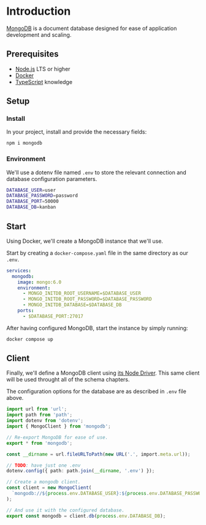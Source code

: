 # Introduction

[MongoDB](https://www.mongodb.com/) is a document database designed for ease of application development and scaling.

## Prerequisites

- [Node.js](https://nodejs.org/) LTS or higher
- [Docker](https://www.docker.com/)
- [TypeScript](https://www.typescriptlang.org/) knowledge

## Setup

### Install

In your project, install and provide the necessary fields:

```sh npm2yarn
npm i mongodb
```

### Environment

We'll use a dotenv file named `.env` to store the relevant connection and database configuration parameters.

```sh filename="examples/database/mongodb/.env"
DATABASE_USER=user
DATABASE_PASSWORD=password
DATABASE_PORT=50000
DATABASE_DB=kanban
```

## Start

Using Docker, we'll create a MongoDB instance that we'll use.

Start by creating a `docker-compose.yaml` file in the same directory as our `.env`.

```yaml filename="examples/database/mongodb/docker-compose.yaml"
services:
  mongodb:
    image: mongo:6.0
    environment:
      - MONGO_INITDB_ROOT_USERNAME=$DATABASE_USER
      - MONGO_INITDB_ROOT_PASSWORD=$DATABASE_PASSWORD
      - MONGO_INITDB_DATABASE=$DATABASE_DB
    ports:
      - $DATABASE_PORT:27017
```

After having configured MongoDB, start the instance by simply running:

```sh
docker compose up
```

## Client

Finally, we'll define a MongoDB client using [its Node Driver](https://www.mongodb.com/docs/drivers/node/current/). This same client will be used throught all of the schema chapters.

The configuration options for the database are as described in `.env` file above.

```ts filename="examples/database/mongodb/mongodb.ts"
import url from 'url';
import path from 'path';
import dotenv from 'dotenv';
import { MongoClient } from 'mongodb';

// Re-export MongoDB for ease of use.
export * from 'mongodb';

const __dirname = url.fileURLToPath(new URL('.', import.meta.url));

// TODO: have just one .env
dotenv.config({ path: path.join(__dirname, '.env') });

// Create a mongodb client.
const client = new MongoClient(
  `mongodb://${process.env.DATABASE_USER}:${process.env.DATABASE_PASSWORD}@localhost:${process.env.DATABASE_PORT}`,
);

// And use it with the configured database.
export const mongodb = client.db(process.env.DATABASE_DB);
```
